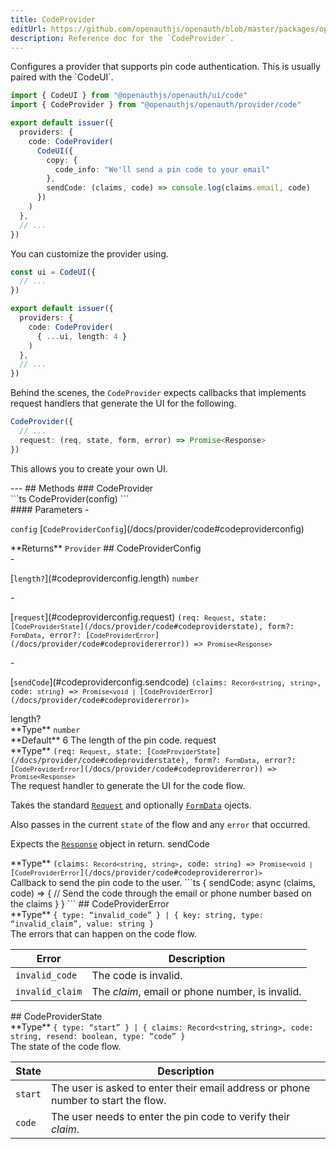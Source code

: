 ```yaml
---
title: CodeProvider
editUrl: https://github.com/openauthjs/openauth/blob/master/packages/openauth/src/provider/code.ts
description: Reference doc for the `CodeProvider`.
---
```



<div class="tsdoc">
<Section type="about">
Configures a provider that supports pin code authentication. This is usually paired with the
`CodeUI`.

```ts
import { CodeUI } from "@openauthjs/openauth/ui/code"
import { CodeProvider } from "@openauthjs/openauth/provider/code"

export default issuer({
  providers: {
    code: CodeProvider(
      CodeUI({
        copy: {
          code_info: "We'll send a pin code to your email"
        },
        sendCode: (claims, code) => console.log(claims.email, code)
      })
    )
  },
  // ...
})
```

You can customize the provider using.

```ts {7-9}
const ui = CodeUI({
  // ...
})

export default issuer({
  providers: {
    code: CodeProvider(
      { ...ui, length: 4 }
    )
  },
  // ...
})
```

Behind the scenes, the `CodeProvider` expects callbacks that implements request handlers
that generate the UI for the following.

```ts
CodeProvider({
  // ...
  request: (req, state, form, error) => Promise<Response>
})
```

This allows you to create your own UI.
</Section>
---
## Methods
### CodeProvider
<Segment>
<Section type="signature">
```ts
CodeProvider(config)
```
</Section>
<Section type="parameters">
#### Parameters
- <p><code class="key">config</code> [<code class="type">CodeProviderConfig</code>](/docs/provider/code#codeproviderconfig)</p>
</Section>
<InlineSection>
**Returns** <code class="type">Provider</code>
</InlineSection>
</Segment>
## CodeProviderConfig
<Segment>
<Section type="parameters">
- <p>[<code class="key">length?</code>](#codeproviderconfig.length) <code class="primitive">number</code></p>
- <p>[<code class="key">request</code>](#codeproviderconfig.request) <code class="primitive">(req: <code class="type">Request</code>, state: [<code class="type">CodeProviderState</code>](/docs/provider/code#codeproviderstate), form?: <code class="type">FormData</code>, error?: [<code class="type">CodeProviderError</code>](/docs/provider/code#codeprovidererror)) => <code class="primitive">Promise</code><code class="symbol">&lt;</code><code class="type">Response</code><code class="symbol">&gt;</code></code></p>
- <p>[<code class="key">sendCode</code>](#codeproviderconfig.sendcode) <code class="primitive">(claims: <code class="primitive">Record</code><code class="symbol">&lt;</code><code class="primitive">string</code>, <code class="primitive">string</code><code class="symbol">&gt;</code>, code: <code class="primitive">string</code>) => <code class="primitive">Promise</code><code class="symbol">&lt;</code><code class="primitive">void</code><code class="symbol"> | </code>[<code class="type">CodeProviderError</code>](/docs/provider/code#codeprovidererror)<code class="symbol">&gt;</code></code></p>
</Section>
</Segment>
<NestedTitle id="codeproviderconfig.length" Tag="h4" parent="CodeProviderConfig.">length?</NestedTitle>
<Segment>
<Section type="parameters">
<InlineSection>
**Type** <code class="primitive">number</code>
</InlineSection>
</Section>

<InlineSection>
**Default** 6
</InlineSection>
The length of the pin code.
</Segment>
<NestedTitle id="codeproviderconfig.request" Tag="h4" parent="CodeProviderConfig.">request</NestedTitle>
<Segment>
<Section type="parameters">
<InlineSection>
**Type** <code class="primitive">(req: <code class="type">Request</code>, state: [<code class="type">CodeProviderState</code>](/docs/provider/code#codeproviderstate), form?: <code class="type">FormData</code>, error?: [<code class="type">CodeProviderError</code>](/docs/provider/code#codeprovidererror)) => <code class="primitive">Promise</code><code class="symbol">&lt;</code><code class="type">Response</code><code class="symbol">&gt;</code></code>
</InlineSection>
</Section>
The request handler to generate the UI for the code flow.

Takes the standard [`Request`](https://developer.mozilla.org/en-US/docs/Web/API/Request)
and optionally [`FormData`](https://developer.mozilla.org/en-US/docs/Web/API/FormData)
ojects.

Also passes in the current `state` of the flow and any `error` that occurred.

Expects the [`Response`](https://developer.mozilla.org/en-US/docs/Web/API/Response) object
in return.
</Segment>
<NestedTitle id="codeproviderconfig.sendcode" Tag="h4" parent="CodeProviderConfig.">sendCode</NestedTitle>
<Segment>
<Section type="parameters">
<InlineSection>
**Type** <code class="primitive">(claims: <code class="primitive">Record</code><code class="symbol">&lt;</code><code class="primitive">string</code>, <code class="primitive">string</code><code class="symbol">&gt;</code>, code: <code class="primitive">string</code>) => <code class="primitive">Promise</code><code class="symbol">&lt;</code><code class="primitive">void</code><code class="symbol"> | </code>[<code class="type">CodeProviderError</code>](/docs/provider/code#codeprovidererror)<code class="symbol">&gt;</code></code>
</InlineSection>
</Section>
Callback to send the pin code to the user.
```ts
{
  sendCode: async (claims, code) => {
    // Send the code through the email or phone number based on the claims
  }
}
```
</Segment>
## CodeProviderError
<Segment>
<Section type="parameters">
<InlineSection>
**Type** <code class="symbol">&lcub; </code><code class="key">type</code><code class="symbol">&colon; </code><code class="symbol">&ldquo;</code><code class="primitive">invalid_code</code><code class="symbol">&rdquo;</code><code class="symbol"> &rcub;</code><code class="symbol"> | </code><code class="symbol">&lcub; </code><code class="key">key</code><code class="symbol">&colon; </code><code class="primitive">string</code><code class="symbol">, </code><code class="key">type</code><code class="symbol">&colon; </code><code class="symbol">&ldquo;</code><code class="primitive">invalid_claim</code><code class="symbol">&rdquo;</code><code class="symbol">, </code><code class="key">value</code><code class="symbol">&colon; </code><code class="primitive">string</code><code class="symbol"> &rcub;</code>
</InlineSection>
</Section>
The errors that can happen on the code flow.

| Error | Description |
| ----- | ----------- |
| `invalid_code` | The code is invalid. |
| `invalid_claim` | The _claim_, email or phone number, is invalid. |
</Segment>
## CodeProviderState
<Segment>
<Section type="parameters">
<InlineSection>
**Type** <code class="symbol">&lcub; </code><code class="key">type</code><code class="symbol">&colon; </code><code class="symbol">&ldquo;</code><code class="primitive">start</code><code class="symbol">&rdquo;</code><code class="symbol"> &rcub;</code><code class="symbol"> | </code><code class="symbol">&lcub; </code><code class="key">claims</code><code class="symbol">&colon; </code><code class="primitive">Record</code><code class="symbol">&lt;</code><code class="primitive">string</code>, <code class="primitive">string</code><code class="symbol">&gt;</code><code class="symbol">, </code><code class="key">code</code><code class="symbol">&colon; </code><code class="primitive">string</code><code class="symbol">, </code><code class="key">resend</code><code class="symbol">&colon; </code><code class="primitive">boolean</code><code class="symbol">, </code><code class="key">type</code><code class="symbol">&colon; </code><code class="symbol">&ldquo;</code><code class="primitive">code</code><code class="symbol">&rdquo;</code><code class="symbol"> &rcub;</code>
</InlineSection>
</Section>
The state of the code flow.

| State | Description |
| ----- | ----------- |
| `start` | The user is asked to enter their email address or phone number to start the flow. |
| `code` | The user needs to enter the pin code to verify their _claim_. |
</Segment>
</div>